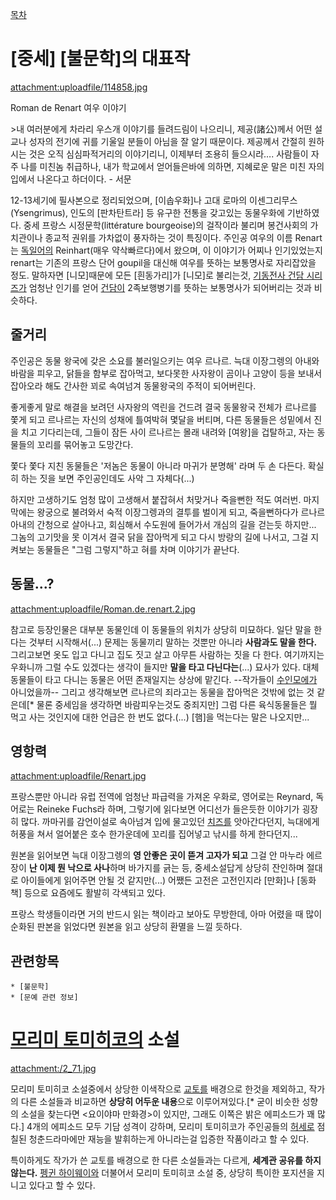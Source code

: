 [[목차]]

= [중세] [불문학]의 대표작 =

attachment:uploadfile/114858.jpg

Roman de Renart
여우 이야기

>내 여러분에게 차라리 우스개 이야기를 들려드림이 나으리니, 제공(諸公)께서 어떤 설교나 성자의 전기에 귀를 기울일 분들이 아님을 잘 알기 때문이다. 제공께서 간절히 원하시는 것은 오직 심심파적거리의 이야기리니, 이제부터 조용히 들으시라…. 사람들이 자주 나를 미친놈 취급하나, 내가 학교에서 얻어들은바에 의하면, 지혜로운 말은 미친 자의 입에서 나온다고 하더이다. - 서문

12-13세기에 필사본으로 정리되었으며, [이솝우화]나 고대 로마의 이센그리무스(Ysengrimus), 인도의 [판차탄트라] 등 유구한 전통을 갖고있는 동물우화에 기반하였다. 중세 프랑스 시정문학(littérature bourgeoise)의 걸작이라 불리며 봉건사회의 가치관이나 종교적 권위를 가차없이 풍자하는 것이 특징이다.
주인공 여우의 이름 Renart는 [[독일어]]의 Reinhart(매우 약삭빠르다)에서 왔으며, 이 이야기가 어찌나 인기있었는지 renart는 기존의 프랑스 단어 goupil을 대신해 여우를 뜻하는 보통명사로 자리잡았을 정도. 말하자면 [니모]때문에 모든 [흰동가리]가 [니모]로 불리는것, [[기동전사 건담 시리즈]]가 엄청난 인기를 얻어 [[건담]]이 2족보행병기를 뜻하는 보통명사가 되어버리는 것과 비슷하다.

== 줄거리 ==

주인공은 동물 왕국에 갖은 소요를 불러일으키는 여우 르나르. 늑대 이장그렝의 아내와 바람을 피우고, 닭들을 함부로 잡아먹고, 보다못한 사자왕이 곰이나 고양이 등을 보내서 잡아오라 해도 간사한 꾀로 속여넘겨 동물왕국의 주적이 되어버린다.

좋게좋게 말로 해결을 보려던 사자왕의 역린을 건드려 결국 동물왕국 전체가 르나르를 쫓게 되고 르나르는 자신의 성채에 틀여박혀 몇달을 버티며, 다른 동물들은 성밑에서 진을 치고 기다리는데, 그들이 잠든 사이 르나르는 몰래 내려와 [여왕]을 겁탈하고, 자는 동물들의 꼬리를 묶어놓고 도망간다. 

쫓다 쫓다 지친 동물들은 '저놈은 동물이 아니라 마귀가 분명해­­' 라며 두 손 다든다. 확실히 하는 짓을 보면 주인공인데도 사악 그 자체다(...)

하지만 고생하기도 엄청 많이 고생해서 붙잡혀서 처맞거나 죽을뻔한 적도 여러번. 마지막에는 왕궁으로 불려와서 숙적 이장그렝과의 결투를 벌이게 되고, 죽을뻔하다가 르나르 아내의 간청으로 살아나고, 회심해서 수도원에 들어가서 개심의 길을 걷는듯 하지만... 그놈의 고기맛을 못 이겨서 결국 닭을 잡아먹게 되고 다시 방랑의 길에 나서고, 그걸 지켜보는 동물들은 ­­"그럼 그렇지"하고 혀를 차며 이야기가 끝난다.

== 동물...? ==

attachment:uploadfile/Roman.de.renart.2.jpg

참고로 등장인물은 대부분 동물인데 이 동물들의 위치가 상당히 미묘하다. 일단 말을 한다는 것부터 시작해서(...) 문제는 동물끼리 말하는 것뿐만 아니라 '''사람과도 말을 한다.''' 그리고보면 옷도 입고 다니고 집도 짓고 살고 아무튼 사람하는 짓을 다 한다. 여기까지는 우화니까 그럴 수도 있겠다는 생각이 들지만 '''말을 타고 다닌다는­­'''(...) 묘사가 있다. 대체 동물들이 타고 다니는 동물은 어떤 존재일지는 상상에 맡긴다.
--작가들이 [[수인]]모에가 아니었을까--
그리고 생각해보면 르나르의 죄라고는 동물을 잡아먹은 것밖에 없는 것 같은데[* 물론 중세임을 생각하면 바람피우는것도 중죄지만] 그럼 다른 육식동물들은 뭘 먹고 사는 것인지에 대한 언급은 한 번도 없다.(...) [햄]을 먹는다는 말은 나오지만...

== 영항력 ==

attachment:uploadfile/Renart.jpg

프랑스뿐만 아니라 유럽 전역에 엄청난 파급력을 가져온 우화로, 영어로는 Reynard, 독어로는 Reineke Fuchs라 하며, 그렇기에 읽다보면 어디선가 들은듯한 이야기가 굉장히 많다. 까마귀를 감언이설로 속아넘겨 입에 물고있던 [[치즈]]를 앗아간다던지, 늑대에게 허풍을 쳐서 얼어붙은 호수 한가운데에 꼬리를 집어넣고 낚시를 하게 한다던지...

원본을 읽어보면 늑대 이장그렝의  ­­'''영 안좋은 곳이 뜯겨 고자가 되고''' 그걸 안 마누라 에르장이 '''난 이제 뭔 낙으로 사나'''하며 바가지를 긁는 등, 중세소설답게 상당히 잔인하며 절대로 아이들에게 읽어주면 안될 것 같지만(...) 어쨌든 고전은 고전인지라 [만화]나 [동화책] 등으로 요즘에도 활발히 각색되고 있다.

프랑스 학생들이라면 거의 반드시 읽는 책이라고 보아도 무방한데, 아마 어렸을 때 많이 순화된 판본을 읽었다면 원본을 읽고 상당히 환멸을 느낄 듯하다.

== 관련항목 ==
 * [불문학]
 * [문예 관련 정보]

= [[모리미 토미히코]]의 소설 =
attachment:/2_71.jpg

모리미 토미히코 소설중에서 상당한 이색작으로  [[교토]]를 배경으로 한것을 제외하고, 작가의 다른 소설들과 비교하면  '''상당히 어두운 내용'''으로 이루어져있다.[* 굳이 비슷한 성향의 소설을 찾는다면  <요이야마 만화경>이 있지만, 그래도 이쪽은 밝은 에피소드가 꽤 많다.] 4개의 에피소드 모두 기담 성격이 강하며, 모리미 토미히코가 주인공들의  [[허세]]로 점칠된 청춘드라마에만 재능을 발휘하는게 아니라는걸 입증한 작품이라고 할 수 있다. 

특이하게도 작가가 쓴 교토를 배경으로 한 다른 소설들과는 다르게,  '''세계관 공유를 하지 않는다.'''  [[펭귄 하이웨이]]와 더불어서 모리미 토미히코 소설 중, 상당히 특이한 포지션을 지니고 있다고 할 수 있다.  
